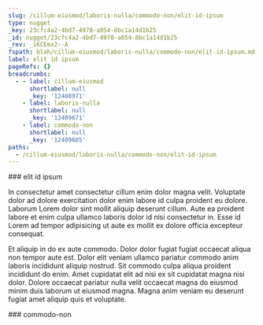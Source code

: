 ```yaml
---
slug: /cillum-eiusmod/laboris-nulla/commodo-non/elit-id-ipsum
type: nugget
_key: 23cfc4a2-4bd7-4978-a054-8bc1a14d1b25
_id: nugget/23cfc4a2-4bd7-4978-a054-8bc1a14d1b25
_rev: _iKCEmx2--A
fspath: blah/cillum-eiusmod/laboris-nulla/commodo-non/elit-id-ipsum.md
label: elit id ipsum
pageRefs: {}
breadcrumbs:
  - - label: cillum-eiusmod
      shortlabel: null
      _key: '12408971'
    - label: laboris-nulla
      shortlabel: null
      _key: '12409671'
    - label: commodo-non
      shortlabel: null
      _key: '12409685'
paths:
  - /cillum-eiusmod/laboris-nulla/commodo-non/elit-id-ipsum
---
```


<NuggetArea>
<Nugget slug="/cillum-eiusmod/laboris-nulla/commodo-non/elit-id-ipsum" type="nugget" _key="23cfc4a2-4bd7-4978-a054-8bc1a14d1b25" _id="nugget/23cfc4a2-4bd7-4978-a054-8bc1a14d1b25" _rev="_iKCEmx2--A" fspath="blah/cillum-eiusmod/laboris-nulla/commodo-non/elit-id-ipsum.md" label="elit id ipsum" paths="/cillum-eiusmod/laboris-nulla/commodo-non/elit-id-ipsum">
<NuggetBody>
### elit id ipsum

In consectetur amet consectetur cillum enim dolor magna velit. Voluptate dolor ad dolore exercitation dolor enim labore id culpa proident eu dolore. Laborum Lorem dolor sint mollit aliquip deserunt cillum. Aute ea proident labore et enim culpa ullamco laboris dolor id nisi consectetur in. Esse id Lorem ad tempor adipisicing ut aute ex mollit ex dolore officia excepteur consequat.

Et aliquip in do ex aute commodo. Dolor dolor fugiat fugiat occaecat aliqua non tempor aute est. Dolor elit veniam ullamco pariatur commodo anim laboris incididunt aliquip nostrud. Sit commodo culpa aliqua proident incididunt do enim. Amet cupidatat elit ad nisi ex sit cupidatat magna nisi dolor. Dolore occaecat pariatur nulla velit occaecat magna do eiusmod minim duis laborum ut eiusmod magna. Magna anim veniam eu deserunt fugiat amet aliquip quis et voluptate.

</NuggetBody>
<Breadcrumbs>
<Crumbs>
<Crumb _key="12408971" label="cillum-eiusmod" /><Crumb _key="12409671" label="laboris-nulla" /><Crumb _key="12409685" label="commodo-non" />
</Crumbs>
</Breadcrumbs>
</Nugget>

<NuggetsInbound>
</NuggetsInbound>
<NuggetsOutbound>
</NuggetsOutbound>
</NuggetArea>
<PassagesInbound>
<Passage direction="inbound" type="passage" _key="12409685" _id="passage/12409685" _rev="_iKCEmxm---" label="commodo-non" passage="commodo-non" fspath="blah/cillum-eiusmod/laboris-nulla/commodo-non" paths="/cillum-eiusmod/laboris-nulla/commodo-non" slug="/cillum-eiusmod/laboris-nulla/commodo-non">
<NuggetBody>
### commodo-non

</NuggetBody>
<Breadcrumbs>
<Crumbs>
<Crumb _key="12408971" label="cillum-eiusmod" /><Crumb _key="12409671" label="laboris-nulla" />
</Crumbs>
</Breadcrumbs>
</Passage>

</PassagesInbound>
<PassagesOutbound>
</PassagesOutbound>